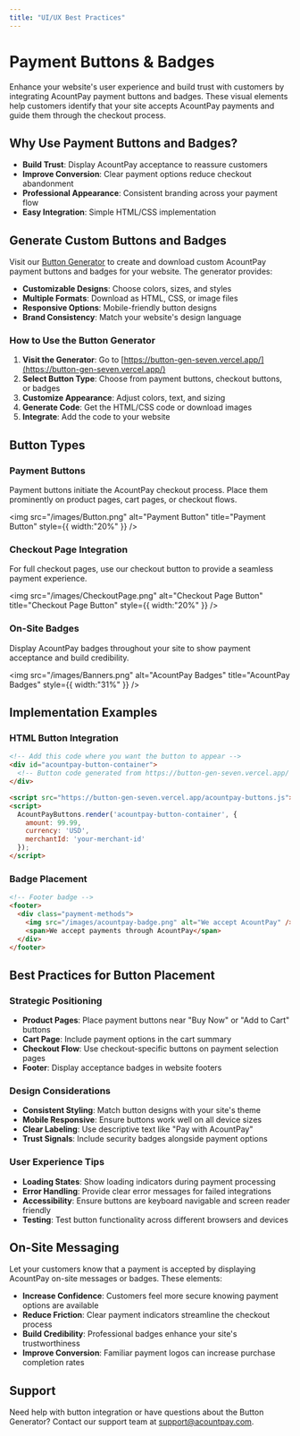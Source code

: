 ```yaml
---
title: "UI/UX Best Practices"
---
```


# Payment Buttons & Badges

Enhance your website's user experience and build trust with customers by integrating AcountPay payment buttons and badges. These visual elements help customers identify that your site accepts AcountPay payments and guide them through the checkout process.

## Why Use Payment Buttons and Badges?

- **Build Trust**: Display AcountPay acceptance to reassure customers
- **Improve Conversion**: Clear payment options reduce checkout abandonment
- **Professional Appearance**: Consistent branding across your payment flow
- **Easy Integration**: Simple HTML/CSS implementation

## Generate Custom Buttons and Badges

Visit our [Button Generator](https://button-gen-seven.vercel.app/) to create and download custom AcountPay payment buttons and badges for your website. The generator provides:

- **Customizable Designs**: Choose colors, sizes, and styles
- **Multiple Formats**: Download as HTML, CSS, or image files
- **Responsive Options**: Mobile-friendly button designs
- **Brand Consistency**: Match your website's design language

### How to Use the Button Generator

1. **Visit the Generator**: Go to [https://button-gen-seven.vercel.app/](https://button-gen-seven.vercel.app/)
2. **Select Button Type**: Choose from payment buttons, checkout buttons, or badges
3. **Customize Appearance**: Adjust colors, text, and sizing
4. **Generate Code**: Get the HTML/CSS code or download images
5. **Integrate**: Add the code to your website

## Button Types

### Payment Buttons

Payment buttons initiate the AcountPay checkout process. Place them prominently on product pages, cart pages, or checkout flows.

<img
  src="/images/Button.png"
  alt="Payment Button"
  title="Payment Button"
  style={{ width:"20%" }}
/>

### Checkout Page Integration

For full checkout pages, use our checkout button to provide a seamless payment experience.

<img
  src="/images/CheckoutPage.png"
  alt="Checkout Page Button"
  title="Checkout Page Button"
  style={{ width:"20%" }}
/>

### On-Site Badges

Display AcountPay badges throughout your site to show payment acceptance and build credibility.

<img
  src="/images/Banners.png"
  alt="AcountPay Badges"
  title="AcountPay Badges"
  style={{ width:"31%" }}
/>

## Implementation Examples

### HTML Button Integration

```html
<!-- Add this code where you want the button to appear -->
<div id="acountpay-button-container">
  <!-- Button code generated from https://button-gen-seven.vercel.app/ -->
</div>

<script src="https://button-gen-seven.vercel.app/acountpay-buttons.js"></script>
<script>
  AcountPayButtons.render('acountpay-button-container', {
    amount: 99.99,
    currency: 'USD',
    merchantId: 'your-merchant-id'
  });
</script>
```

### Badge Placement

```html
<!-- Footer badge -->
<footer>
  <div class="payment-methods">
    <img src="/images/acountpay-badge.png" alt="We accept AcountPay" />
    <span>We accept payments through AcountPay</span>
  </div>
</footer>
```

## Best Practices for Button Placement

### Strategic Positioning
- **Product Pages**: Place payment buttons near "Buy Now" or "Add to Cart" buttons
- **Cart Page**: Include payment options in the cart summary
- **Checkout Flow**: Use checkout-specific buttons on payment selection pages
- **Footer**: Display acceptance badges in website footers

### Design Considerations
- **Consistent Styling**: Match button designs with your site's theme
- **Mobile Responsive**: Ensure buttons work well on all device sizes
- **Clear Labeling**: Use descriptive text like "Pay with AcountPay"
- **Trust Signals**: Include security badges alongside payment options

### User Experience Tips
- **Loading States**: Show loading indicators during payment processing
- **Error Handling**: Provide clear error messages for failed integrations
- **Accessibility**: Ensure buttons are keyboard navigable and screen reader friendly
- **Testing**: Test button functionality across different browsers and devices

## On-Site Messaging

Let your customers know that a payment is accepted by displaying AcountPay on-site messages or badges. These elements:

- **Increase Confidence**: Customers feel more secure knowing payment options are available
- **Reduce Friction**: Clear payment indicators streamline the checkout process
- **Build Credibility**: Professional badges enhance your site's trustworthiness
- **Improve Conversion**: Familiar payment logos can increase purchase completion rates

## Support

Need help with button integration or have questions about the Button Generator? Contact our support team at [support@acountpay.com](mailto:support@acountpay.com).